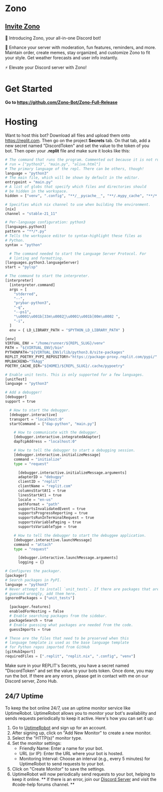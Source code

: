 # Zono
## [Invite Zono](https://discord.com/api/oauth2/authorize?client_id=1092714789635104818&permissions=2048&scope=bot)

👋 Introducing Zono, your all-in-one Discord bot! 

🔐 Enhance your server with moderation, fun features, reminders, and more. Maintain order, create memes, stay organized, and customize Zono to fit your style. Get weather forecasts and user info instantly. 

⚡️ Elevate your Discord server with Zono!

# Get Started
**Go to https://github.com/Zono-Bot/Zono-Full-Release**

# Hosting
Want to host this bot? Download all files and upload them onto https://replit.com. Then go on the project **Secrets** tab. On that tab, add a new secret named "DiscordToken" and set the value to the token of you bot. Then open your **.replit** file and make sure it looks like this:

```py
# The command that runs the program. Commented out because it is not run when the interpreter command is set
# run = ["python3", "main.py", "alive.html"]
# The primary language of the repl. There can be others, though!
language = "python3"
# The main file, which will be shown by default in the editor.
entrypoint = "main.py"
# A list of globs that specify which files and directories should
# be hidden in the workspace.
hidden = ["venv", ".config", "**/__pycache__", "**/.mypy_cache", "**/*.pyc"]

# Specifies which nix channel to use when building the environment.
[nix]
channel = "stable-21_11"

# Per-language configuration: python3
[languages.python3]
pattern = "**/*.py"
# Tells the workspace editor to syntax-highlight these files as
# Python.
syntax = "python"

  # The command needed to start the Language Server Protocol. For
  # linting and formatting.
[languages.python3.languageServer]
start = "pylsp"

# The command to start the interpreter.
[interpreter]
  [interpreter.command]
  args = [
    "stderred",
    "--",
    "prybar-python3",
    "-q",
    "--ps1",
    "\u0001\u001b[33m\u0002\u0001\u001b[00m\u0002 ",
    "-i",
  ]
  env = { LD_LIBRARY_PATH = "$PYTHON_LD_LIBRARY_PATH" }

[env]
VIRTUAL_ENV = "/home/runner/${REPL_SLUG}/venv"
PATH = "${VIRTUAL_ENV}/bin"
PYTHONPATH="${VIRTUAL_ENV}/lib/python3.8/site-packages"
REPLIT_POETRY_PYPI_REPOSITORY="https://package-proxy.replit.com/pypi/"
MPLBACKEND="TkAgg"
POETRY_CACHE_DIR="${HOME}/${REPL_SLUG}/.cache/pypoetry"

# Enable unit tests. This is only supported for a few languages.
[unitTest]
language = "python3"

# Add a debugger!
[debugger]
support = true

  # How to start the debugger.
  [debugger.interactive]
  transport = "localhost:0"
  startCommand = ["dap-python", "main.py"]

    # How to communicate with the debugger.
    [debugger.interactive.integratedAdapter]
    dapTcpAddress = "localhost:0"

    # How to tell the debugger to start a debugging session.
    [debugger.interactive.initializeMessage]
    command = "initialize"
    type = "request"

      [debugger.interactive.initializeMessage.arguments]
      adapterID = "debugpy"
      clientID = "replit"
      clientName = "replit.com"
      columnsStartAt1 = true
      linesStartAt1 = true
      locale = "en-us"
      pathFormat = "path"
      supportsInvalidatedEvent = true
      supportsProgressReporting = true
      supportsRunInTerminalRequest = true
      supportsVariablePaging = true
      supportsVariableType = true

    # How to tell the debugger to start the debuggee application.
    [debugger.interactive.launchMessage]
    command = "attach"
    type = "request"

      [debugger.interactive.launchMessage.arguments]
      logging = {}

# Configures the packager.
[packager]
# Search packages in PyPI.
language = "python3"
# Never attempt to install `unit_tests`. If there are packages that are being
# guessed wrongly, add them here.
ignoredPackages = ["unit_tests"]

  [packager.features]
  enabledForHosting = false
  # Enable searching packages from the sidebar.
  packageSearch = true
  # Enable guessing what packages are needed from the code.
  guessImports = true

# These are the files that need to be preserved when this 
# language template is used as the base language template
# for Python repos imported from GitHub
[gitHubImport]
requiredFiles = [".replit", "replit.nix", ".config", "venv"]
```

Make sure in your REPLIT's Secrets, you have a secret named "DiscordToken" and set the value to your bots token.
Once done, you may run the bot. If there are any errors, please get in contact with me on our Discord server, Zono Hub.


## 24/7 Uptime
To keep the bot online 24/7, use an uptime monitor service like UptimeRobot. UptimeRobot allows you to monitor your bot's availability and sends requests periodically to keep it active. Here's how you can set it up:

1. Go to [UptimeRobot](https://uptimerobot.com/) and sign up for an account.
2. After signing up, click on "Add New Monitor" to create a new monitor.
3. Select the "HTTP(s)" monitor type.
4. Set the monitor settings:
   - Friendly Name: Enter a name for your bot.
   - URL (or IP): Enter the URL where your bot is hosted.
   - Monitoring Interval: Choose an interval (e.g., every 5 minutes) for UptimeRobot to send requests to your bot.
5. Click on "Create Monitor" to save the settings.
6. UptimeRobot will now periodically send requests to your bot, helping to keep it online.
** If there is an error, join our [Discord Server](https://discord.gg/BJDVEwAnjv) and visit the #code-help forums channel. **


